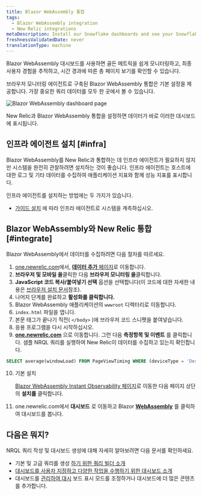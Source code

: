 ```yaml
---
title: Blazor WebAssembly 통합
tags:
  - Blazor WebAssembly integration
  - New Relic integrations
metaDescription: Install our Snowflake dashboards and see your Snowflake data in New Relic.
freshnessValidatedDate: never
translationType: machine
---
```



Blazor WebAssembly 대시보드를 사용하면 골든 메트릭을 쉽게 모니터링하고, 최종 사용자 경험을 추적하고, 시간 경과에 따른 총 페이지 보기를 확인할 수 있습니다.

브라우저 모니터링 에이전트로 구축된 Blazor WebAssembly 통합은 기본 설정을 제공합니다. <InlinePopover type="dashboards"/>가장 중요한 쿼리 데이터를 모두 한 곳에서 볼 수 있습니다.

<img
  title="Blazor WebAssembly dashboard"
  alt="Blazor WebAssembly dashboard page"
  src={infrastructureBlazorWebAssemblyDashboard}
/>

<figcaption>
  New Relic과 Blazor WebAssembly 통합을 설정하면 데이터가 바로 이러한 대시보드에 표시됩니다.
</figcaption>

## 인프라 에이전트 설치 [#infra]

Blazor WebAssembly를 New Relic과 통합하는 데 인프라 에이전트가 필요하지 않지만 시스템을 완전히 관찰하려면 설치하는 것이 좋습니다. 인프라 에이전트는 호스트에 대한 로그 및 기타 데이터를 수집하여 애플리케이션 지표와 함께 성능 지표를 표시합니다.

인프라 에이전트를 설치하는 방법에는 두 가지가 있습니다.

* [가이드 설치](https://one.newrelic.com/launcher/catalog-pack-details.launcher/?pane=eyJuZXJkbGV0SWQiOiJucjEtY29yZS5saXN0aW5nIn0=&cards%5B0%5D=eyJuZXJkbGV0SWQiOiJucjEtaW5zdGFsbC1uZXdyZWxpYy5ucjEtaW5zdGFsbC1uZXdyZWxpYyJ9) 에 따라 인프라 에이전트로 시스템을 계측하십시오.

## Blazor WebAssembly와 New Relic 통합 [#integrate]

Blazor WebAssembly에서 데이터를 수집하려면 다음 절차를 따르세요.

1. [one.newrelic.com](https://one.newrelic.com)에서, [**데이터 추가** 페이지](https://one.newrelic.com/marketplace)로 이동합니다.
2. **브라우저 및 모바일 을**클릭한 다음 **브라우저 모니터링 을**클릭합니다.
3. **JavaScript 코드 복사/붙여넣기 선택** 옵션을 선택합니다(이 코드에 대한 자세한 내용은 [브라우저 설치 문서](/docs/browser/browser-monitoring/installation/install-browser-monitoring-agent)참조).
4. 나머지 단계를 완료하고 **활성화를 클릭합니다.**
5. Blazor WebAssembly 애플리케이션의 `wwwroot` 디렉터리로 이동합니다.
6. `index.html` 파일을 엽니다.
7. 본문 태그가 끝나기 직전( `</body>` )에 브라우저 코드 스니펫을 붙여넣습니다.
8. 응용 프로그램을 다시 시작하십시오.
9. **[one.newrelic.com](https://one.newrelic.com/all-capabilities)** 으로 이동합니다. 그런 다음 **측정항목 및 이벤트** 를 클릭합니다. 샘플 NRQL 쿼리를 실행하여 New Relic이 데이터를 수집하고 있는지 확인합니다.

```sql
SELECT average(windowLoad) FROM PageViewTiming WHERE (deviceType = 'Desktop') FACET `userAgentName` SINCE 604800 seconds AGO TIMESERIES
```

10. 기본 설치

    <InlinePopover type="dashboards"/>

    [Blazor WebAssembly Instant Observability 페이지](https://newrelic.com/instant-observability/blazor-web-assembly)로 이동한 다음 페이지 상단의 **설치를** 클릭합니다.

11. one.newrelic.com에서 **대시보드** 로 이동하고 Blazor **[WebAssembly](https://one.newrelic.com/all-capabilities)** 를 클릭하여 대시보드를 봅니다.

## 다음은 뭐지?

NRQL 쿼리 작성 및 대시보드 생성에 대해 자세히 알아보려면 다음 문서를 확인하세요.

* 기본 및 고급 쿼리를 생성 [하기 위한 쿼리 빌더 소개](/docs/query-your-data/explore-query-data/query-builder/introduction-query-builder)
* [대시보드를 사용자 지정하고 다양한 작업을 수행하기 위한 대시보드 소개](/docs/query-your-data/explore-query-data/dashboards/introduction-dashboards)
* 대시보드를 [관리하여 대시](/docs/query-your-data/explore-query-data/dashboards/manage-your-dashboard) 보드 표시 모드를 조정하거나 대시보드에 더 많은 콘텐츠를 추가합니다.